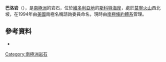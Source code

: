 {{Coord|78|29|S|163|24|E|source:GNIS|display=title}}

'''巴洛岩'''（{{lang-en|Barlow Rocks}}），是[[南極洲|南極洲]]的岩石，位於[[維多利亞地|維多利亞地]]的[[斯科特海岸|斯科特海岸]]，處於[[莫寧火山|莫寧火山]]西北坡，在1994年由[[美國|美國]]南極名稱諮詢委員命名，現時由[[南極條約體系|南極條約體系]]管理。

==參考資料==
* {{usgs-gazetteer|id=982}}

{{DEFAULTSORT:Barlow Rocks}}
[[Category:南極洲岩石|Category:南極洲岩石]]


{{ScottCoast-geo-stub}}